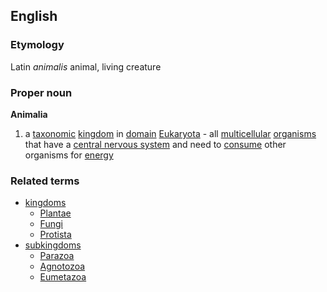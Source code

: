 ==English==
===Etymology===
Latin ''animalis'' animal, living creature
===Proper noun===
{{wikipedia}}
'''Animalia'''
#a [[taxonomic]] [[kingdom]] in [[domain]] [[Eukaryota]] - all [[multicellular]] [[organism]]s that have a [[central nervous system]] and need to [[consume]] other organisms for [[energy]]
===Related terms===
{{wikispecies}}
*[[kingdom]]s
**[[Plantae]]
**[[Fungi]]
**[[Protista]]
*[[subkingdom]]s
**[[Parazoa]]
**[[Agnotozoa]]
**[[Eumetazoa]]